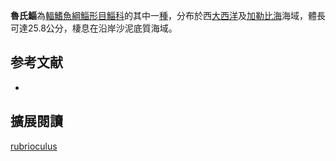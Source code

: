 {{Speciesbox 
| status = NE
| status_system = IUCN3.1
| taxon = Mugil rubrioculus
| authority =  [[Harrison|Harrison]], [[Nirchio|Nirchio]], [[Oliveira|Oliveira]], [[Ron|Ron]] & [[Gaviria|Gaviria]], 2007
| synonyms = 
}}
'''魯氏鯔'''為[[輻鰭魚綱|輻鰭魚綱]][[鯔形目|鯔形目]][[鯔科|鯔科]]的其中一[[種|種]]，分布於西[[大西洋|大西洋]]及[[加勒比海|加勒比海]]海域，體長可達25.8公分，棲息在沿岸沙泥底質海域。

== 参考文献 ==
{{reflist}}
*{{FishBase_species|genus=Mugil|species=rubrioculus|year=2012|month=7}}

== 擴展閱讀 == 
{{refbegin}}
{{wikispecies-inline|Mugil rubrioculus|魯氏鯔}}
{{refend}}
{{Taxonbar|from=Q2034871}}

[[Category:鯔屬|rubrioculus]]